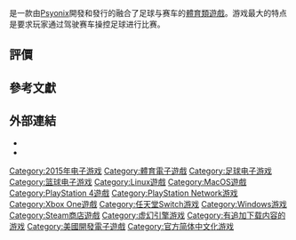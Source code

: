 {{NoteTA
|G1=Games
}}
{{Infobox VG
| title       = 火箭聯盟
| japanese    = 
| english     = Rocket League
| image       = Rocket League coverart.jpg
| caption     = 
| original    = 
| official    = 
| common      = 
| genre       = [[體育類遊戲|體育類遊戲]]
| platforms   = [[Microsoft_Windows|Microsoft Windows]]<br />[[OS_X|OS X]]<br />[[Linux|Linux]]<br />[[PlayStation_4|PlayStation 4]]<br />[[Xbox_One|Xbox One]]<br />[[任天堂Switch|任天堂Switch]]
| developer   = [[Psyonix|Psyonix]]
| publisher   = Psyonix
| distributor = {{vgr|CN|[[腾讯|腾讯]]<ref>[http://www.vgtime.com/topic/541639.jhtml 《火箭联盟》中国区即将开放 腾讯代理运营].游戏时光.2017-04-18.[2017-04-19].</ref>}}
| director    = Thomas Silloway
| producer    = Sarah Hebbler
| designer    = 
| writer      = 
| programmer  = 
| composer    = Mike Ault<br />Hollywood Principle
| artist      = 
| series      = 
| engine      = [[魔域幻境引擎3|魔域幻境引擎3]]
| modes       = [[單人電子遊戲|單人電子遊戲]]<br />[[多人電子遊戲|多人電子遊戲]]
| released    = '''PlayStation 4'''<br />'''Windows'''{{vgrelease|WW|2015年7月7日|CN|2017年<small>(WIN)</small>}}'''Xbox One'''{{vgrelease|WW|2016年2月17日}}
}}
{{vgname|火箭聯盟|en=Rocket League}}是一款由[[Psyonix|Psyonix]]開發和發行的融合了足球与赛车的[[體育類遊戲|體育類遊戲]]。游戏最大的特点是要求玩家通过驾驶赛车操控足球进行比赛。

== 評價 ==
{{Video game reviews
| align = left
| MC = (PS4) 85/100<ref>{{cite web|title=Rocket League for PlayStation 4 reviews|url=http://www.metacritic.com/game/playstation-4/rocket-league|publisher=Metacritic|accessdate=2015-07-25|archive-date=2020-11-08|archive-url=https://web.archive.org/web/20201108110852/https://www.metacritic.com/game/playstation-4/rocket-league|dead-url=no}}</ref><br/>
(PC) 86/100<ref>{{cite web|title=Rocket League for PC reviews|url=http://www.metacritic.com/game/pc/rocket-league|accessdate=2015-07-25|archive-date=2021-03-08|archive-url=https://web.archive.org/web/20210308145453/https://www.metacritic.com/game/pc/rocket-league|dead-url=no}}</ref>
<!-- Reviewers -->
| IGN = 8/10<ref name="IGNrev">{{cite web|last=Tyrrel|first=Brandin|title=Rocket League reivew: Sports Cars|website=[[IGN|IGN]]|url=http://ign.com/articles/2015/07/15/rocket-league-review/|accessdate=2015-07-18|date=2015-07-14|archive-date=2015-07-18|archive-url=https://web.archive.org/web/20150718044849/http://www.ign.com/articles/2015/07/15/rocket-league-review|dead-url=no}}</ref>
| PCGUK = 87/100<ref>{{cite web|last1=Elliot|first1=Matt|title=ROCKET LEAGUE|url=http://www.pcgamer.com/rocket-league-review/#|website=[[PC_Gamer|PC Gamer]]|publisher=[[Future_plc|Future plc]]|accessdate=2015-07-18|date=2015-07-13|archive-date=2015-07-17|archive-url=https://web.archive.org/web/20150717020508/http://www.pcgamer.com/rocket-league-review/|dead-url=no}}</ref>
| Poly = 9/10<ref name="Polygonrev">{{cite web|last=Kuchera|first=Ben|title=Rocket League review: Fever Pitch|website=[[Polygon_(website)|Polygon]]|url=http://www.polygon.com/2015/7/27/9050337/rocket-league-review-ps4-pc|accessdate=2015-07-28|date=2015-07-27|archive-date=2015-07-29|archive-url=https://web.archive.org/web/20150729024702/http://www.polygon.com/2015/7/27/9050337/rocket-league-review-ps4-pc|dead-url=no}}</ref>
| VG = 7/10<ref name="VideoGamer Review">{{cite web|last1=Burns|first1=Steven|title=Rocket League Review|url=http://www.videogamer.com/reviews/rocket_league_review.html|publisher=VideoGamer.com|accessdate=2015-07-25|archive-date=2015-07-25|archive-url=https://web.archive.org/web/20150725041951/http://www.videogamer.com/reviews/rocket_league_review.html|dead-url=no}}</ref>
<!-- Custom Reviewers limit is set to 10 -->
| rev1 = Metro
| rev1Score = 9/10<ref name="Metro Review">{{cite web|url=http://metro.co.uk/2015/07/07/rocket-league-review-the-beautiful-car-game-5283891/|title=Rocket League review – the beautiful car game|work=[[Metro_(British_newspaper)|Metro]]|publisher=[[DMG_Media|DMG Media]]|date=2015-07-07|accessdate=2015-07-07|author=Mr. Pinkerton|archive-date=2015-07-08|archive-url=https://web.archive.org/web/20150708070528/http://metro.co.uk/2015/07/07/rocket-league-review-the-beautiful-car-game-5283891/|dead-url=no}}</ref>
| rev2 = Gamestyle
| rev2Score = 10/10<ref>{{cite web|last1=Marsh|first1=Bradley|title=Rocket League Review|url=http://gamestyle.com/review/rocket-league-review/|website=[[Gamestyle|Gamestyle]]|accessdate=2015-07-08|date=2015-07-08|archiveurl=https://web.archive.org/web/20150709195606/http://gamestyle.com/review/rocket-league-review/|archivedate=2015-07-09|deadurl=yes}}</ref>
| rev3 = Shacknews
| rev3Score = 8/10
| rev4 = SuperGamePlay
| rev4Score = 9.5/10<ref name="SuperGamePlay">{{cite web|last1=Lamounier|first1=Leandro|title=Review – Rocket League – Haja coração!|url=http://www.supergameplay.com.br/review-rocket-league-haja-coracao|publisher=SuperGamePlay.com.br|accessdate=2015-07-31|archive-date=2021-01-16|archive-url=https://web.archive.org/web/20210116063252/https://www.supergameplay.com.br/review-rocket-league-haja-coracao/|dead-url=no}}</ref>
| award1Pub = PlayStation Universe
| award1 = Best Sports Game of E3
| award2Pub = GamingTrend
| award2 = Best Multiplayer Game of E3
}}
{{Clear}}

== 參考文獻 ==
{{reflist}}

== 外部連結 ==
* {{Official website|rocketleaguegame.com}}
* {{巴哈姆特|78947}}

{{DEFAULTSORT:Rocket League}}
[[Category:2015年电子游戏|Category:2015年电子游戏]]
[[Category:體育電子遊戲|Category:體育電子遊戲]]
[[Category:足球电子游戏|Category:足球电子游戏]]
[[Category:篮球电子游戏|Category:篮球电子游戏]]
[[Category:Linux遊戲|Category:Linux遊戲]]
[[Category:MacOS遊戲|Category:MacOS遊戲]]
[[Category:PlayStation_4遊戲|Category:PlayStation 4遊戲]]
[[Category:PlayStation_Network游戏|Category:PlayStation Network游戏]]
[[Category:Xbox_One遊戲|Category:Xbox One遊戲]]
[[Category:任天堂Switch游戏|Category:任天堂Switch游戏]]
[[Category:Windows游戏|Category:Windows游戏]]
[[Category:Steam商店遊戲|Category:Steam商店遊戲]]
[[Category:虚幻引擎游戏|Category:虚幻引擎游戏]]
[[Category:有追加下载内容的游戏|Category:有追加下载内容的游戏]]
[[Category:美國開發電子遊戲|Category:美國開發電子遊戲]]
[[Category:官方简体中文化游戏|Category:官方简体中文化游戏]]